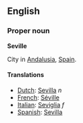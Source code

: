 ==English==
===Proper noun===
'''Seville'''

City in [[Andalusia]], [[Spain]].

====Translations====
*[[Dutch]]: [[Sevilla]] ''n''
*[[French]]: [[Séville]]
*[[Italian]]: [[Seviglia]] ''f''
*[[Spanish]]: [[Sevilla]]